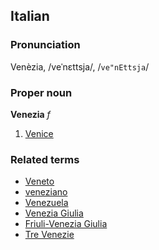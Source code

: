==Italian==
===Pronunciation===
Venèzia, /veˈnɛttsja/, /<tt>ve"nEttsja</tt>/
===Proper noun===
'''Venezia''' ''f''

# [[Venice]]

===Related terms===
*[[Veneto]]
*[[veneziano]]
*[[Venezuela]]
*[[Venezia Giulia]]
*[[Friuli-Venezia Giulia]]
*[[Tre Venezie]]